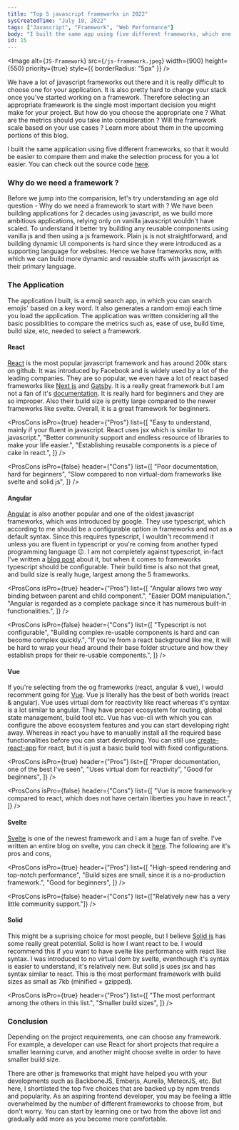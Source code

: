 ```yaml
---
title: "Top 5 javascript frameworks in 2022"
sysCreatedTime: "July 10, 2022"
tags: ["Javascript", "Framework", "Web Performance"]
body: "I built the same app using five different frameworks, which one is the best ? Learn more about it in this post."
id: 15
---
```


<Image
  alt={`JS-Framework`}
  src={`/js-framework.jpeg`}
  width={900}
  height={550}
  priority={true}
  style={{ borderRadius: "5px" }}
/>

We have a lot of javascript frameworks out there and it is really difficult to choose one for your application. It is
also pretty hard to change your stack once you've started working on a framework. Therefore selecting an appropriate
framework is the single most important decision you might make for your project. But how do you choose the appropriate
one ? What are the metrics should you take into consideration ? Will the framework scale based on your use cases ? Learn
more about them in the upcoming portions of this blog.

I built the same application using five different frameworks, so that it would be easier to compare them and make the selection
process for you a lot easier. You can check out the source code [here](https://github.com/akshay9677/js-frameworks).

### Why do we need a framework ?

Before we jump into the comparision, let's try understanding an age old question - Why do we need a framework to start
with ? We have been building applications for 2 decades using javascript, as we build more ambitious applications, relying
only on vanilla javascript wouldn't have scaled. To understand it better try building any reusable components using vanilla
js and then using a js framework. Plain js is not straightforward, and building dynamic UI components is hard since they
were introduced as a supporting language for websites. Hence we have frameworks now, with which we can build more dynamic
and reusable stuffs with javascript as their primary language.

### The Application

The application I built, is a emoji search app, in which you can search emojis' based on a key word. It also generates
a random emoji each time you load the application. The application was written considering all the basic possiblities to
compare the metrics such as, ease of use, build time, build size, etc, needed to select a framework.

#### React

[React](https://reactjs.org/) is the most popular javascript framework and has around 200k stars on github. It was
introduced by Facebook and is widely used by a lot of the leading companies. They are so popular, we even have a
lot of react based frameworks like [Next js](https://nextjs.org/) and [Gatsby](https://www.gatsbyjs.com/). It is a
really great framework but I am not a fan of it's [documentation](https://reactjs.org/). It is really hard for beginners
and they are so improper. Also their build size is pretty large compared to the newer frameworks like svelte. Overall,
it is a great framework for beginners.

<ProsCons
  isPro={true}
  header={"Pros"}
  list={[
    "Easy to understand, mainly if your fluent in javascript. React uses jsx which is similar to javascript.",
    "Better community support and endless resource of libraries to make your life easier.",
    "Establishing reusable components is a piece of cake in react.",
  ]}
/>

<ProsCons
  isPro={false}
  header={"Cons"}
  list={[
    "Poor documentation, hard for beginners",
    "Slow compared to non virtual-dom frameworks like svelte and solid js",
  ]}
/>

#### Angular

[Angular](https://angular.io/) is also another popular and one of the oldest javascript frameworks, which was introduced
by google. They use typescript, which according to me should be a configurable option in frameworks and not as a default
syntax. Since this requires typescript, I wouldn't recommend it unless you are fluent in typescript or you're coming from
another typed programming language 😉. I am not completely against typescript, in-fact I've written a
[blog post](https://akshaykannan.tech/blog/typescript-importance) about it, but when it comes to frameworks typescript
should be configurable. Their build time is also not that great, and build size is really huge, largest among the 5 frameworks.

<ProsCons
  isPro={true}
  header={"Pros"}
  list={[
    "Angular allows two way binding between parent and child component.",
    "Easier DOM manipulation.",
    "Angular is regarded as a complete package since it has numerous built-in functionalities.",
  ]}
/>

<ProsCons
  isPro={false}
  header={"Cons"}
  list={[
    "Typescript is not configurable",
    "Building complex re-usable components is hard and can become complex quickly.",
    "If you're from a react background like me, it will be hard to wrap your head around their base folder structure and how they establish props for their re-usable components.",
  ]}
/>

#### Vue

If you're selecting from the og frameworks (react, angular & vue), I would recomment going for [Vue](https://vuejs.org/).
Vue js literally has the best of both worlds (react & angular). Vue uses virtual dom for reactivity like react whereas
it's syntax is a lot similar to angular. They have proper ecosystem for routing, global state management, build tool etc.
Vue has vue-cli with which you can configure the above ecosystem features and you can start developing right away. Whereas
in react you have to manually install all the required base functionalities before you can start developing. You
can still use [create-react-app](https://create-react-app.dev/) for react, but it is just a basic build tool with
fixed configurations.

<ProsCons
  isPro={true}
  header={"Pros"}
  list={[
    "Proper documentation, one of the best I've seen",
    "Uses virtual dom for reactivity",
    "Good for beginners",
  ]}
/>

<ProsCons
  isPro={false}
  header={"Cons"}
  list={[
    "Vue is more framework-y compared to react, which does not have certain liberties you have in react.",
  ]}
/>

#### Svelte

[Svelte](https://svelte.dev/) is one of the newest framework and I am a huge fan of svelte. I've written an entire blog
on svelte, you can check it [here](https://akshaykannan.tech/blog/svelte). The following are it's pros and cons,

<ProsCons
  isPro={true}
  header={"Pros"}
  list={[
    "High-speed rendering and top-notch performance",
    "Build sizes are small, since it is a no-production framework.",
    "Good for beginners",
  ]}
/>

<ProsCons
  isPro={false}
  header={"Cons"}
  list={["Relatively new has a very little community support."]}
/>

#### Solid

This might be a suprising choice for most people, but I believe [Solid js](https://www.solidjs.com/) has some really great
potential. Solid is how I want react to be. I would recommend this if you want to have svelte like performance with react
like syntax. I was introduced to no virtual dom by svelte, eventhough it's syntax is easier to understand, it's relatively
new. But solid js uses jsx and has syntax similar to react. This is the most performant framework with build sizes as small
as 7kb (minified + gzipped).

<ProsCons
  isPro={true}
  header={"Pros"}
  list={[
    "The most performant among the others in this list.",
    "Smaller build sizes",
  ]}
/>

### Conclusion

Depending on the project requirements, one can choose any framework. For example, a developer can use React for short
projects that require a smaller learning curve, and another might choose svelte in order to have smaller build size.

There are other js frameworks that might have helped you with your developments such as BackboneJS, Emberjs,
Aureila, MeteorJS, etc. But here, I shortlisted the top five choices that are backed up by npm trends and popularity.
As an aspiring frontend developer, you may be feeling a little overwhelmed by the number of different frameworks to
choose from, but don't worry. You can start by learning one or two from the above list and gradually add more as you
become more comfortable.

